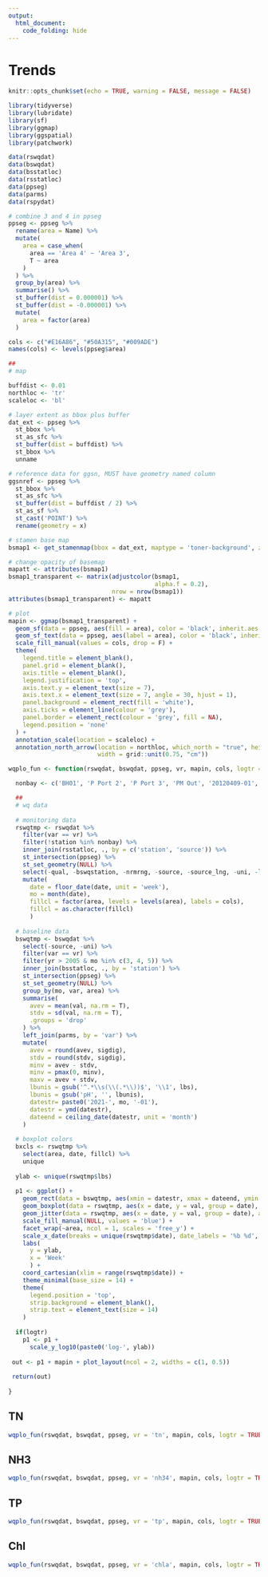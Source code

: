 ```yaml
---
output: 
  html_document:
    code_folding: hide
---
```


# Trends {.tabset}

```r

knitr::opts_chunk$set(echo = TRUE, warning = FALSE, message = FALSE)

library(tidyverse)
library(lubridate)
library(sf)
library(ggmap)
library(ggspatial)
library(patchwork)

data(rswqdat)
data(bswqdat)
data(bsstatloc)
data(rsstatloc)
data(ppseg)
data(parms)
data(rspydat)

# combine 3 and 4 in ppseg
ppseg <- ppseg %>% 
  rename(area = Name) %>% 
  mutate(
    area = case_when(
      area == 'Area 4' ~ 'Area 3', 
      T ~ area
    )
  ) %>% 
  group_by(area) %>% 
  summarise() %>% 
  st_buffer(dist = 0.000001) %>% 
  st_buffer(dist = -0.000001) %>% 
  mutate(
    area = factor(area)
  )

cols <- c("#E16A86", "#50A315", "#009ADE")
names(cols) <- levels(ppseg$area)

##
# map

buffdist <- 0.01
northloc <- 'tr' 
scaleloc <- 'bl'

# layer extent as bbox plus buffer
dat_ext <- ppseg %>% 
  st_bbox %>% 
  st_as_sfc %>% 
  st_buffer(dist = buffdist) %>%
  st_bbox %>% 
  unname

# reference data for ggsn, MUST have geometry named column
ggsnref <- ppseg %>% 
  st_bbox %>% 
  st_as_sfc %>%
  st_buffer(dist = buffdist / 2) %>% 
  st_as_sf %>%
  st_cast('POINT') %>% 
  rename(geometry = x)

# stamen base map
bsmap1 <- get_stamenmap(bbox = dat_ext, maptype = 'toner-background', zoom = 10)

# change opacity of basemap
mapatt <- attributes(bsmap1)
bsmap1_transparent <- matrix(adjustcolor(bsmap1, 
                                         alpha.f = 0.2), 
                             nrow = nrow(bsmap1))
attributes(bsmap1_transparent) <- mapatt

# plot
mapin <- ggmap(bsmap1_transparent) +
  geom_sf(data = ppseg, aes(fill = area), color = 'black', inherit.aes = F, alpha = 0.8) +
  geom_sf_text(data = ppseg, aes(label = area), color = 'black', inherit.aes = F, alpha = 0.8, size = 6) +
  scale_fill_manual(values = cols, drop = F) +
  theme(
    legend.title = element_blank(), 
    panel.grid = element_blank(), 
    axis.title = element_blank(), 
    legend.justification = 'top',
    axis.text.y = element_text(size = 7), 
    axis.text.x = element_text(size = 7, angle = 30, hjust = 1),
    panel.background = element_rect(fill = 'white'),
    axis.ticks = element_line(colour = 'grey'),
    panel.border = element_rect(colour = 'grey', fill = NA), 
    legend.position = 'none'
  ) +
  annotation_scale(location = scaleloc) +
  annotation_north_arrow(location = northloc, which_north = "true", height = grid::unit(0.75, "cm"), 
                         width = grid::unit(0.75, "cm"))

wqplo_fun <- function(rswqdat, bswqdat, ppseg, vr, mapin, cols, logtr = TRUE){

  nonbay <- c('BH01', 'P Port 2', 'P Port 3', 'PM Out', '20120409-01', 'PPC41', 'P Port 4', 'PMB01', 'NGS-S Pond')

  ##
  # wq data
  
  # monitoring data
  rswqtmp <- rswqdat %>% 
    filter(var == vr) %>% 
    filter(!station %in% nonbay) %>% 
    inner_join(rsstatloc, ., by = c('station', 'source')) %>% 
    st_intersection(ppseg) %>% 
    st_set_geometry(NULL) %>% 
    select(-qual, -bswqstation, -nrmrng, -source, -source_lng, -uni, -lbunis, -comment) %>% 
    mutate(
      date = floor_date(date, unit = 'week'), 
      mo = month(date), 
      fillcl = factor(area, levels = levels(area), labels = cols), 
      fillcl = as.character(fillcl)
      ) 
    
  # baseline data
  bswqtmp <- bswqdat %>% 
    select(-source, -uni) %>% 
    filter(var == vr) %>% 
    filter(yr > 2005 & mo %in% c(3, 4, 5)) %>% 
    inner_join(bsstatloc, ., by = 'station') %>% 
    st_intersection(ppseg) %>% 
    st_set_geometry(NULL) %>% 
    group_by(mo, var, area) %>% 
    summarise(   
      avev = mean(val, na.rm = T), 
      stdv = sd(val, na.rm = T), 
      .groups = 'drop'
    ) %>%
    left_join(parms, by = 'var') %>% 
    mutate(
      avev = round(avev, sigdig), 
      stdv = round(stdv, sigdig), 
      minv = avev - stdv, 
      minv = pmax(0, minv),
      maxv = avev + stdv,
      lbunis = gsub('^.*\\s(\\(.*\\))$', '\\1', lbs), 
      lbunis = gsub('pH', '', lbunis), 
      datestr= paste0('2021-', mo, '-01'), 
      datestr = ymd(datestr), 
      dateend = ceiling_date(datestr, unit = 'month')
    )
  
  # boxplot colors
  bxcls <- rswqtmp %>% 
    select(area, date, fillcl) %>% 
    unique
  
  ylab <- unique(rswqtmp$lbs)
  
  p1 <- ggplot() + 
    geom_rect(data = bswqtmp, aes(xmin = datestr, xmax = dateend, ymin = minv, ymax = maxv, group = mo, fill = 'Monthly baseline (mean +/- 1 sd'), alpha = 0.2) +
    geom_boxplot(data = rswqtmp, aes(x = date, y = val, group = date), fill= bxcls$fillcl, outlier.colour = NA, lwd = 0.75, alpha = 0.8, show.legend = F) + 
    geom_jitter(data = rswqtmp, aes(x = date, y = val, group = date), alpha = 0.4, size = 0.75) + 
    scale_fill_manual(NULL, values = 'blue') +
    facet_wrap(~area, ncol = 1, scales = 'free_y') + 
    scale_x_date(breaks = unique(rswqtmp$date), date_labels = '%b %d', expand = c(0.1, 0.1)) +
    labs(
      y = ylab, 
      x = 'Week'
      ) + 
    coord_cartesian(xlim = range(rswqtmp$date)) +
    theme_minimal(base_size = 14) + 
    theme(
      legend.position = 'top', 
      strip.background = element_blank(), 
      strip.text = element_text(size = 14)
    )
  
  if(logtr)
    p1 <- p1 + 
      scale_y_log10(paste0('log-', ylab))
  
 out <- p1 + mapin + plot_layout(ncol = 2, widths = c(1, 0.5))
  
 return(out)
 
}

```

## TN

```r
wqplo_fun(rswqdat, bswqdat, ppseg, vr = 'tn', mapin, cols, logtr = TRUE)
```

## NH3

```r
wqplo_fun(rswqdat, bswqdat, ppseg, vr = 'nh34', mapin, cols, logtr = TRUE)
```

## TP

```r
wqplo_fun(rswqdat, bswqdat, ppseg, vr = 'tp', mapin, cols, logtr = TRUE)
```

## Chl

```r
wqplo_fun(rswqdat, bswqdat, ppseg, vr = 'chla', mapin, cols, logtr = TRUE)
```

